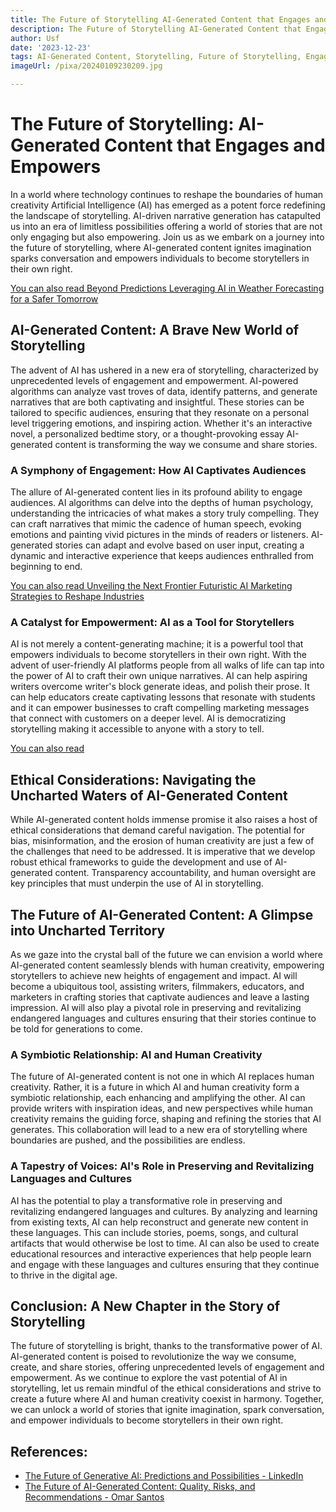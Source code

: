 ```yaml
---
title: The Future of Storytelling AI-Generated Content that Engages and Empowers
description: The Future of Storytelling AI-Generated Content that Engages and Empowers
author: Usf
date: '2023-12-23'
tags: AI-Generated Content, Storytelling, Future of Storytelling, Engagement, Empowerment
imageUrl: /pixa/20240109230209.jpg

---
```

# The Future of Storytelling: AI-Generated  Content that Engages  and Empowers

In a world where technology continues to reshape the boundaries of human creativity Artificial Intelligence (AI) has emerged as a potent force redefining the landscape of storytelling. AI-driven narrative generation has catapulted us into an era of limitless possibilities offering a world of stories  that are not only engaging but also empowering. Join us as we embark on a journey into the  future of storytelling, where AI-generated  content ignites imagination sparks  conversation  and empowers individuals to  become storytellers in their own right.

[You can also read Beyond Predictions Leveraging AI in Weather Forecasting for a Safer Tomorrow](Beyond%20Predictions%20Leveraging%20AI%20in%20Weather%20Forecasting%20for%20a%20Safer%20Tomorrow)


## AI-Generated Content: A Brave New World of  Storytelling

The advent of AI  has ushered in a new  era of storytelling, characterized by unprecedented levels of engagement and empowerment. AI-powered algorithms can analyze vast troves of data, identify patterns, and generate narratives that  are both captivating and insightful. These stories can be tailored to specific  audiences,  ensuring that they resonate on a personal level  triggering emotions,  and inspiring  action. Whether it's an interactive novel, a personalized  bedtime story, or a thought-provoking  essay AI-generated content  is transforming the way  we consume and share stories.

### A Symphony of Engagement: How AI Captivates Audiences

The allure of AI-generated content lies in its profound ability to engage audiences. AI algorithms can delve into the depths of human psychology, understanding  the intricacies of what makes a  story truly compelling. They can craft narratives that  mimic the cadence of human  speech, evoking emotions and painting  vivid pictures in the minds of readers or listeners. AI-generated stories can adapt and evolve based on user input, creating a dynamic and interactive experience that keeps audiences enthralled from beginning  to end.

[You can also read  Unveiling the Next Frontier Futuristic AI Marketing Strategies to  Reshape Industries](Unveiling%20the%20Next%20Frontier%20Futuristic%20AI%20Marketing%20Strategies%20to%20Reshape%20Industries)


### A Catalyst for  Empowerment: AI as a Tool for Storytellers

AI is not merely a content-generating machine; it is a powerful tool that empowers individuals to become storytellers in  their own right. With the advent of user-friendly AI platforms people from  all walks of life can tap into the power of AI to craft their own unique narratives. AI can  help aspiring writers overcome writer's block generate  ideas, and polish  their  prose.  It can help educators create captivating lessons that resonate with students and it can empower businesses to craft compelling marketing messages that connect  with customers  on a deeper level. AI is democratizing  storytelling making it accessible  to anyone with a story to tell.

[You can also read ]()


## Ethical Considerations: Navigating the Uncharted  Waters  of AI-Generated Content

While AI-generated content holds immense promise  it also raises a host of ethical considerations that  demand careful navigation. The potential for bias, misinformation, and the erosion of human creativity  are just a few of  the challenges that need to be addressed. It is imperative that we develop robust ethical frameworks to guide the development  and use of AI-generated content. Transparency  accountability, and human oversight are key principles that must underpin the use of AI in storytelling.

## The Future  of AI-Generated Content: A Glimpse into Uncharted Territory

As we  gaze into  the crystal ball of  the future we can envision a world where AI-generated content seamlessly  blends with human creativity,  empowering storytellers to achieve new heights  of  engagement  and impact. AI will become a ubiquitous tool, assisting  writers, filmmakers, educators, and marketers in  crafting stories that captivate audiences and leave a  lasting  impression. AI will also play a pivotal role in  preserving and revitalizing endangered  languages and cultures ensuring that their stories continue to be told for generations to come.

### A Symbiotic Relationship: AI and  Human  Creativity

The future of AI-generated content is not one in which AI replaces human creativity. Rather, it is a future in which AI and human creativity form a symbiotic relationship, each enhancing  and amplifying the other. AI can provide writers with inspiration ideas, and new perspectives  while human creativity remains the guiding force, shaping and refining the stories that  AI generates. This collaboration will lead to a new era of storytelling where boundaries are pushed, and the possibilities are endless.

### A  Tapestry of Voices: AI's  Role in Preserving and Revitalizing Languages and Cultures

AI has the potential to play a transformative role in preserving and revitalizing endangered  languages and cultures. By analyzing and learning from existing texts, AI can help reconstruct and generate new content in these languages. This can include stories, poems, songs,  and  cultural  artifacts that  would otherwise be lost to time. AI can also  be used  to create educational resources and interactive experiences that  help people learn and  engage with these  languages and cultures ensuring that they  continue to thrive in  the digital age.

## Conclusion: A New Chapter in the Story of Storytelling

The future of storytelling is bright, thanks to  the transformative power of AI. AI-generated content is poised to revolutionize the way we consume, create, and share stories, offering unprecedented levels of engagement and empowerment. As we continue to explore the vast potential  of AI in storytelling, let us remain  mindful of the ethical considerations and strive to create a  future where AI and human creativity coexist in harmony. Together, we can unlock a world of stories that ignite imagination, spark conversation, and empower individuals to become storytellers in their own right.

## References:
- [The Future of Generative AI: Predictions and Possibilities - LinkedIn](https://www.linkedin.com/pulse/future-generative-ai-predictions-possibilities-iain-brown-ph-d-)
- [The Future of AI-Generated Content: Quality, Risks, and Recommendations - Omar Santos](https://becomingahacker.org/the-future-of-ai-generated-content-quality-risks-and-recommendations-48c35b9a1eb5)
